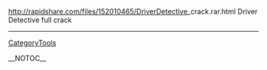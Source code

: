 http://rapidshare.com/files/152010465/[[DriverDetective]]_crack.rar.html
Driver Detective full crack
----
[[CategoryTools]]

__NOTOC__